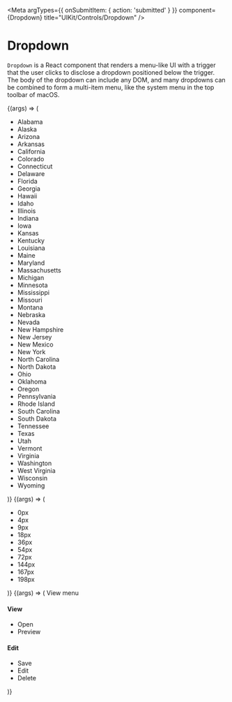
<Meta
    argTypes={{ onSubmitItem: { action: 'submitted' } }}
    component={Dropdown}
    title="UIKit/Controls/Dropdown"
/>

# Dropdown

`Dropdown` is a React component that renders a menu-like UI with a trigger
that the user clicks to disclose a dropdown positioned below the trigger.
The body of the dropdown can include any DOM, and many dropdowns can be
combined to form a multi-item menu, like the system menu in the top toolbar
of macOS.

<style>{`
.innerZoomElementWrapper {
    margin-bottom: 140px;
}
.uktdropdown-body {
    max-height: 150px;
}
.uktdropdown-body ul {
    text-align: left;
    list-style-type: none;
    padding-left: 0px;
    margin: 0px;
}
.uktdropdown-body li {
    padding: 4px 8px;
    margin: 4px 0;
}
.uktdropdown-body .heading {
    color: #aaa;
    font-size: 12px;
    text-transform: uppercase;
    letter-spacing: 1px;
    font-weight: 700;
}

.css-lengths-wrapper {
    display: flex;
}
.css-lengths .uktdropdown-trigger {
    position: relative;
    margin-left: 3px;
    width: 27px;
    height: 21px;
    vertical-align: top;
}
.css-lengths .uktdropdown-trigger:before {
    content: "";
    display: block;
    position: absolute;
    width: 9px;
    height: 2px;
    top: 8px;
    left: 4px;
    border-radius: 2px 0 0 3px;
    background-color: #666;
    transform: rotateZ(38deg);
}
.css-lengths .uktdropdown-trigger:after {
    content: "";
    display: block;
    position: absolute;
    width: 9px;
    height: 2px;
    top: 8px;
    right: 4px;
    border-radius: 0 2px 2px 0;
    background-color: #666;
    transform: rotateZ(-38deg);
}
.css-lengths .uktdropdown-body {
    left: auto;
    right: 0px;
}
`}</style>

<Canvas>
    <Story
        args={{
            className: 'states-dropdown',
            isSearchable: true,
            placeholder: 'Choose a state…',
        }}
        name="States Dropdown"
    >
        {(args) => (
            <Dropdown {...args}>
                <ul>
                    <li>Alabama</li>
                    <li>Alaska</li>
                    <li>Arizona</li>
                    <li>Arkansas</li>
                    <li>California</li>
                    <li>Colorado</li>
                    <li>Connecticut</li>
                    <li>Delaware</li>
                    <li>Florida</li>
                    <li>Georgia</li>
                    <li>Hawaii</li>
                    <li>Idaho</li>
                    <li>Illinois</li>
                    <li>Indiana</li>
                    <li>Iowa</li>
                    <li>Kansas</li>
                    <li>Kentucky</li>
                    <li>Louisiana</li>
                    <li>Maine</li>
                    <li>Maryland</li>
                    <li>Massachusetts</li>
                    <li>Michigan</li>
                    <li>Minnesota</li>
                    <li>Mississippi</li>
                    <li>Missouri</li>
                    <li>Montana</li>
                    <li>Nebraska</li>
                    <li>Nevada</li>
                    <li>New Hampshire</li>
                    <li>New Jersey</li>
                    <li>New Mexico</li>
                    <li>New York</li>
                    <li>North Carolina</li>
                    <li>North Dakota</li>
                    <li>Ohio</li>
                    <li>Oklahoma</li>
                    <li>Oregon</li>
                    <li>Pennsylvania</li>
                    <li>Rhode Island</li>
                    <li>South Carolina</li>
                    <li>South Dakota</li>
                    <li>Tennessee</li>
                    <li>Texas</li>
                    <li>Utah</li>
                    <li>Vermont</li>
                    <li>Virginia</li>
                    <li>Washington</li>
                    <li>West Virginia</li>
                    <li>Wisconsin</li>
                    <li>Wyoming</li>
                </ul>
            </Dropdown>
        )}
    </Story>
    <Story
        args={{
            className: 'css-lengths',
        }}
        name="CSS Lengths Dropdown"
    >
        {(args) => (
            <div className="css-lengths-wrapper">
                <CSSValueInput
                    cssValueType="length"
                    label={null}
                    placeholder="12px"
                    unit="px"
                />
                <Dropdown {...args}>
                    <ul>
                        <li>0px</li>
                        <li>4px</li>
                        <li>9px</li>
                        <li>18px</li>
                        <li>36px</li>
                        <li>54px</li>
                        <li>72px</li>
                        <li>144px</li>
                        <li>167px</li>
                        <li>198px</li>
                    </ul>
                </Dropdown>
            </div>
        )}
    </Story>
    <Story
        args={{
            className: 'my-open-on-mount-context-menu',
            isOpenOnMount: true,
        }}
        name="Show Context Menu On Mount"
    >
        {(args) => (
            <Dropdown {...args}>
                View menu
                <Fragment>
                    <h4 className="heading">View</h4>
                    <ul>
                        <li data-ukt-item>Open</li>
                        <li data-ukt-item>Preview</li>
                    </ul>
                    <h4 className="heading">Edit</h4>
                    <ul>
                        <li data-ukt-value="save-item">Save</li>
                        <li data-ukt-value="edit-item">Edit</li>
                        <li data-ukt-value="delete-item">Delete</li>
                    </ul>
                </Fragment>
            </Dropdown>
        )}
    </Story>
</Canvas>

<Props story="States Dropdown" />
